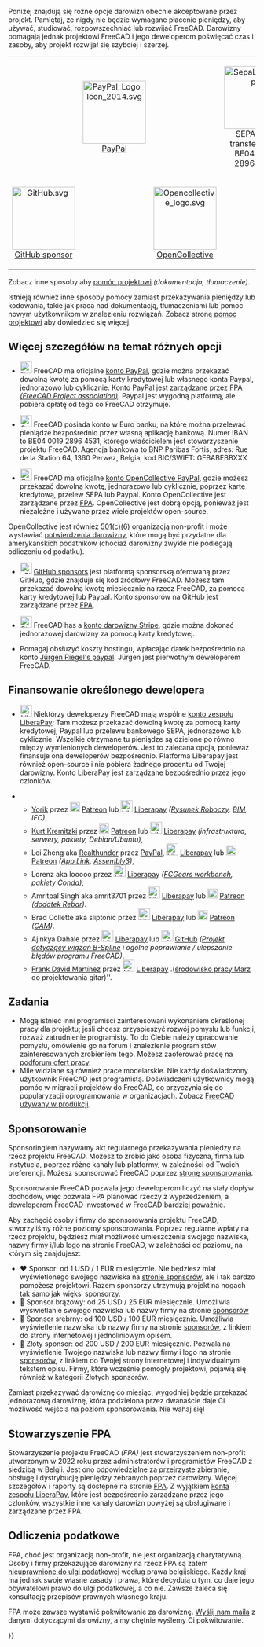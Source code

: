 <languages/>
<div class="mw-translate-fuzzy">
Poniżej znajdują się różne opcje darowizn obecnie akceptowane przez projekt. Pamiętaj, że nigdy nie będzie wymagane płacenie pieniędzy, aby używać, studiować, rozpowszechniać lub rozwijać FreeCAD. Darowizny pomagają jednak projektowi FreeCAD i jego deweloperom poświęcać czas i zasoby, aby projekt rozwijał się szybciej i szerzej.
</div>
{| align="center" cellpadding="20" style="font-size:120%"
|
| align=center | [[Image:PayPal Logo Icon 2014.svg|128px]]
[https://www.paypal.com/donate/?hosted_button_id=M3Z8BGW6DB69Q PayPal]
|
| align=center | [[Image:SepaLogoEN.jpg|128px]]
SEPA bank transfer: IBAN BE04 0019 2896 4531
|-
| align=center | [[Image:GitHub.svg|128px]]
[https://github.com/sponsors/FreeCAD GitHub sponsor]
|
| align=center | [[Image:Opencollective_logo.svg|128px]]
[https://opencollective.com/freecad OpenCollective]
|
| align=center | [[Image:Stripe-logo.png|128px]]
[https://donate.stripe.com/14k3ei9TYgwFclq145 Stripe]
|}

Zobacz inne sposoby aby [[Help_FreeCAD/pl|pomóc projektowi]] ''(dokumentacja, tłumaczenie)''.

Istnieją również inne sposoby pomocy zamiast przekazywania pieniędzy lub kodowania, takie jak praca nad dokumentacją, tłumaczeniami lub pomoc nowym użytkownikom w znalezieniu rozwiązań. Zobacz stronę [[Help_FreeCAD/pl|pomoc projektowi]] aby dowiedzieć się więcej.

<span id="More_details_about_the_different_options"></span>
== Więcej szczegółów na temat różnych opcji ==

* [[File:PayPal Logo Icon 2014.svg|24px]] FreeCAD ma oficjalne [https://www.paypal.com/donate/?hosted_button_id=M3Z8BGW6DB69Q konto PayPal], gdzie można przekazać dowolną kwotę za pomocą karty kredytowej lub własnego konta Paypal, jednorazowo lub cyklicznie. Konto PayPal jest zarządzane przez [https://github.com/FreeCAD/FPA FPA ''(FreeCAD Project association)'']. Paypal jest wygodną platformą, ale pobiera opłatę od tego co FreeCAD otrzymuje.

* [[File:SepaLogoEN.jpg|24px]] FreeCAD posiada konto w Euro banku, na które można przelewać pieniądze bezpośrednio przez własną aplikację bankową. Numer IBAN to BE04 0019 2896 4531, którego właścicielem jest stowarzyszenie projektu FreeCAD. Agencja bankowa to BNP Paribas Fortis, adres: Rue de la Station 64, 1360 Perwez, Belgia, kod BIC/SWIFT: GEBABEBBXXX

* [[File:Opencollective_logo.svg|24px]] FreeCAD ma oficjalne [https://opencollective.com/freecad konto OpenCollective PayPal], gdzie możesz przekazać dowolną kwotę, jednorazowo lub cyklicznie, poprzez kartę kredytową, przelew SEPA lub Paypal. Konto OpenCollective jest zarządzane przez [https://github.com/FreeCAD/FPA FPA]. OpenCollective jest dobrą opcją, ponieważ jest niezależne i używane przez wiele projektów open-source.
OpenCollective jest również [https://en.wikipedia.org/wiki/501(c)_organization 501(c)(6)] organizacją non-profit i może wystawiać [https://docs.opencollective.com/help/financial-contributors/receipts potwierdzenia darowizny], które mogą być przydatne dla amerykańskich podatników (chociaż darowizny zwykle nie podlegają odliczeniu od podatku).

* [[File: GitHub.svg|24px]] [https://github.com/sponsors/FreeCAD GitHub sponsors] jest platformą sponsorską oferowaną przez GitHub, gdzie znajduje się kod źródłowy FreeCAD. Możesz tam przekazać dowolną kwotę miesięcznie na rzecz FreeCAD, za pomocą karty kredytowej lub Paypal. Konto sponsorów na GitHub jest zarządzane przez [https://github.com/FreeCAD/FPA FPA]. 

* [[File:Stripe-logo.png|24px]] FreeCAD has a [https://donate.stripe.com/14k3ei9TYgwFclq145 konto darowizny Stripe], gdzie można dokonać jednorazowej darowizny za pomocą karty kredytowej.

* Pomagaj obsłuzyć koszty hostingu, wpłacając datek bezpośrednio na konto [https://www.paypal.com/cgi-bin/webscr?item_name=Donation+to+FreeCAD&cmd=_donations&business=Mail%40juergen-riegel.net Jürgen Riegel's paypal]. Jürgen jest pierwotnym deweloperem FreeCAD.

<span id="Funding_a_specific_developer"></span>
==Finansowanie określonego dewelopera==

<div class="mw-translate-fuzzy">
* [[File:Liberapay_logo.svg|24px]] Niektórzy deweloperzy FreeCAD mają wspólne [https://liberapay.com/FreeCAD konto zespołu LiberaPay]; Tam możesz przekazać dowolną kwotę za pomocą karty kredytowej, Paypal lub przelewu bankowego SEPA, jednorazowo lub cyklicznie. Wszelkie otrzymane tu pieniądze są dzielone po równo między wymienionych deweloperów. Jest to zalecana opcja, ponieważ finansuje ona deweloperów bezpośrednio. Platforma Liberapay jest również open-source i nie pobiera żadnego procentu od Twojej darowizny. Konto LiberaPay jest zarządzane bezpośrednio przez jego członków.
</div>

<div class="mw-translate-fuzzy">
** [[User:Yorik|Yorik]] przez [[File:patreonporange.png|20px|yorikvanhavre|link=https://www.patreon.com/yorikvanhavre]] [https://www.patreon.com/yorikvanhavre Patreon] lub [[File:Liberapay_logo.svg|24px]] [https://liberapay.com/yorik Liberapay] ''([[Draft_Workbench/pl|Rysunek Roboczy]], [[BIM_Workbench/pl|BIM]], IFC)'',
** [[User:Kkremitzki|Kurt Kremitzki]] przez [[File:patreonporange.png|20px|kkremitzki|link=https://www.patreon.com/kkremitzki]] [https://www.patreon.com/kkremitzki Patreon] lub [[File:Liberapay_logo.svg|24px]] [https://liberapay.com/kkremitzki Liberapay] ''(infrastruktura, serwery, pakiety, Debian/Ubuntu)'',
** Lei Zheng aka [https://github.com/realthunder Realthunder] przez [https://www.paypal.com/cgi-bin/webscr?cmd=_s-xclick&hosted_button_id=2SM8GY3U2UUJN PayPal], [[File:Liberapay_logo.svg|24px]] [https://liberapay.com/realthunder/ Liberapay] lub [[File:patreonporange.png|20px|Patreon]] [https://www.patreon.com/thundereal Patreon] ''([[App_Link|App Link]], [[Assembly3|Assembly3]])'',
** Lorenz aka looooo przez [[File:Liberapay_logo.svg|24px]] [https://liberapay.com/looooo/donate Liberapay] ''([https://github.com/looooo/freecad.gears FCGears workbench], pakiety [[Conda|Conda]])'',
** Amritpal Singh aka amrit3701 przez [[File:Liberapay_logo.svg|24px]] [https://liberapay.com/amrit3701 Liberapay] lub [[File:patreonporange.png|20px|Patreon]] [https://www.patreon.com/amrit3701 Patreon] ''([https://github.com/amrit3701/FreeCAD-Reinforcement dodatek Rebar])''.
** Brad Collette aka sliptonic przez [[File:Liberapay_logo.svg|24px]] [https://liberapay.com/sliptonic/donate Liberapay] lub [[File:patreonporange.png|20px|Patreon]] [https://www.patreon.com/sliptonic Patreon] ''([[CAM_Workbench/pl|CAM]])''.
** Ajinkya Dahale przez [[File:Liberapay_logo.svg|24px]] [https://liberapay.com/ajinkyadahale/ Liberapay] lub [[File: GitHub.svg|24px]] [https://github.com/sponsors/AjinkyaDahale/ GitHub] ''([https://forum.freecadweb.org/viewtopic.php?f=9&t=71130 Projekt dotyczący wiązań B-Spline] i ogólne poprawianie / ulepszanie błędów programu FreeCAD)''.
** [[User:Mnesarco|Frank David Martínez]] przez [[File:Liberapay_logo.svg|24px]] [https://liberapay.com/mnesarco/ Liberapay] .([https://github.com/mnesarco/MarzWorkbench środowisko pracy Marz] do projektowania gitar)''.
</div>

<span id="Jobs"></span>
==Zadania==

<div class="mw-translate-fuzzy">
* Mogą istnieć inni programiści zainteresowani wykonaniem określonej pracy dla projektu; jeśli chcesz przyspieszyć rozwój pomysłu lub funkcji, rozważ zatrudnienie programisty. To do Ciebie należy opracowanie pomysłu, omówienie go na forum i znalezienie programistów zainteresowanych zrobieniem tego. Możesz zaoferować pracę na [https://forum.freecadweb.org/viewforum.php?f=31 podforum ofert pracy].
* Mile widziane są również prace modelarskie. Nie każdy doświadczony użytkownik FreeCAD jest programistą. Doświadczeni użytkownicy mogą pomóc w migracji projektów do FreeCAD, co przyczynia się do popularyzacji oprogramowania w organizacjach. Zobacz [[FreeCAD_used_in_production|FreeCAD używany w produkcji]].
</div>

<span id="Sponsoring"></span>
==Sponsorowanie==

Sponsoringiem nazywamy akt regularnego przekazywania pieniędzy na rzecz projektu FreeCAD. Możesz to zrobić jako osoba fizyczna, firma lub instytucja, poprzez różne kanały lub platformy, w zależności od Twoich preferencji. Możesz sponsorować FreeCAD poprzez [https://www.freecad.org/sponsor.php stronę sponsorowania].

Sponsorowanie FreeCAD pozwala jego deweloperom liczyć na stały dopływ dochodów, więc pozwala FPA planować rzeczy z wyprzedzeniem, a deweloperom FreeCAD inwestować w FreeCAD bardziej poważnie.

Aby zachęcić osoby i firmy do sponsorowania projektu FreeCAD, stworzyliśmy różne poziomy sponsorowania. Poprzez regularne wpłaty na rzecz projektu, będziesz miał możliwość umieszczenia swojego nazwiska, nazwy firmy i/lub logo na stronie FreeCAD, w zależności od poziomu, na którym się znajdujesz:

* ♥ Sponsor: od 1 USD / 1 EUR miesięcznie. Nie będziesz miał wyświetlonego swojego nazwiska na [https://www.freecad.org/sponsor.php stronie sponsorów], ale i tak bardzo pomożesz projektowi. Razem sponsorzy utrzymują projekt na nogach tak samo jak więksi sponsorzy.
* 🥉 Sponsor brązowy: od 25 USD / 25 EUR miesięcznie. Umożliwia wyświetlanie swojego nazwiska lub nazwy firmy na stronie [https://www.freecad.org/sponsor.php sponsorów]
* 🥈 Sponsor srebrny: od 100 USD / 100 EUR miesięcznie. Umożliwia wyświetlenie nazwiska lub nazwy firmy na stronie [https://www.freecad.org/sponsor.php sponsorów], z linkiem do strony internetowej i jednoliniowym opisem.
* 🥇 Złoty sponsor: od 200 USD / 200 EUR miesięcznie. Pozwala na wyświetlenie Twojego nazwiska lub nazwy firmy i logo na stronie [https://www.freecad.org/sponsor.php sponsorów], z linkiem do Twojej strony internetowej i indywidualnym tekstem opisu. Firmy, które wcześnie pomogły projektowi, pojawią się również w kategorii Złotych sponsorów.

Zamiast przekazywać darowiznę co miesiąc, wygodniej będzie przekazać jednorazową darowiznę, która podzielona przez dwanaście daje Ci możliwość wejścia na poziom sponsorowania. Nie wahaj się!

<span id="The_FPA"></span>
==Stowarzyszenie FPA==

Stowarzyszenie projektu FreeCAD ''(FPA)'' jest stowarzyszeniem non-profit utworzonym w 2022 roku przez administratorów i programistów FreeCAD z siedzibą w Belgii. Jest ono odpowiedzialne za przejrzyste zbieranie, obsługę i dystrybucję pieniędzy zebranych poprzez darowizny. Więcej szczegółów i raporty są dostępne na stronie [https://github.com/FreeCAD/FPA FPA]. Z wyjątkiem [https://liberapay.com/FreeCAD konta zespołu LiberaPay], które jest bezpośrednio zarządzane przez jego członków, wszystkie inne kanały darowizn powyżej są obsługiwane i zarządzane przez FPA.

<span id="Tax_deductions"></span>
==Odliczenia podatkowe==

FPA, choć jest organizacją non-profit, nie jest organizacją charytatywną. Osoby i firmy przekazujące darowizny na rzecz FPA są zatem [https://finances.belgium.be/fr/particuliers/avantages_fiscaux/dons nieuprawnione do ulgi podatkowej] według prawa belgijskiego. Każdy kraj ma jednak swoje własne zasady i prawa, które decydują o tym, co daje jego obywatelowi prawo do ulgi podatkowej, a co nie. Zawsze zaleca się konsultację przepisów prawnych własnego kraju.

FPA może zawsze wystawić pokwitowanie za darowiznę. [mailto:fpa@freecad.org Wyślij nam maila] z danymi dotyczącymi darowizny, a my chętnie wyślemy Ci pokwitowanie.

{{Userdocnavi{{#translation:}}}}
